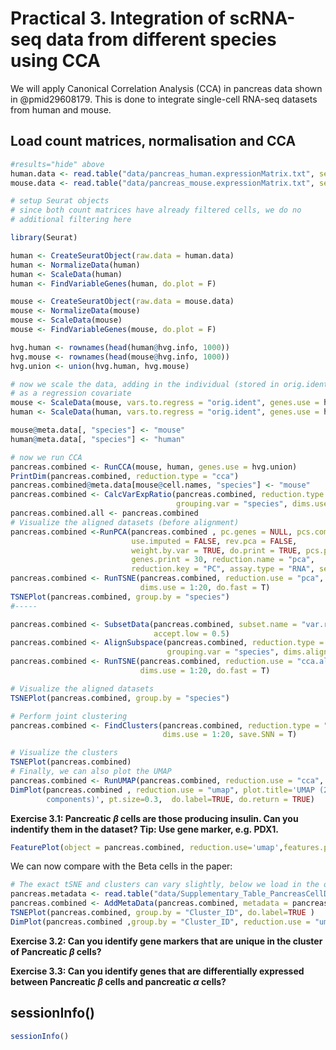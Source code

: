 # Practical 3. Integration of scRNA-seq data from different species using CCA

We will apply Canonical Correlation Analysis (CCA) in pancreas data shown in @pmid29608179. This is done to integrate single-cell RNA-seq datasets from human and mouse. 

## Load count matrices, normalisation and CCA
 

```r
#results="hide" above
human.data <- read.table("data/pancreas_human.expressionMatrix.txt", sep = "\t")
mouse.data <- read.table("data/pancreas_mouse.expressionMatrix.txt", sep = "\t")

# setup Seurat objects
# since both count matrices have already filtered cells, we do no 
# additional filtering here

library(Seurat)

human <- CreateSeuratObject(raw.data = human.data)
human <- NormalizeData(human)
human <- ScaleData(human)
human <- FindVariableGenes(human, do.plot = F)

mouse <- CreateSeuratObject(raw.data = mouse.data)
mouse <- NormalizeData(mouse)
mouse <- ScaleData(mouse)
mouse <- FindVariableGenes(mouse, do.plot = F)

hvg.human <- rownames(head(human@hvg.info, 1000))
hvg.mouse <- rownames(head(mouse@hvg.info, 1000))
hvg.union <- union(hvg.human, hvg.mouse)

# now we scale the data, adding in the individual (stored in orig.ident) 
# as a regression covariate
mouse <- ScaleData(mouse, vars.to.regress = "orig.ident", genes.use = hvg.union)
human <- ScaleData(human, vars.to.regress = "orig.ident", genes.use = hvg.union)

mouse@meta.data[, "species"] <- "mouse"
human@meta.data[, "species"] <- "human"

# now we run CCA
pancreas.combined <- RunCCA(mouse, human, genes.use = hvg.union)
PrintDim(pancreas.combined, reduction.type = "cca")
pancreas.combined@meta.data[mouse@cell.names, "species"] <- "mouse"
pancreas.combined <- CalcVarExpRatio(pancreas.combined, reduction.type = "pca", 
                                     grouping.var = "species", dims.use = 1:20)
pancreas.combined.all <- pancreas.combined
# Visualize the aligned datasets (before alignment)
pancreas.combined <-RunPCA(pancreas.combined , pc.genes = NULL, pcs.compute = 20, 
                           use.imputed = FALSE, rev.pca = FALSE, 
                           weight.by.var = TRUE, do.print = TRUE, pcs.print = 1:5, 
                           genes.print = 30, reduction.name = "pca", 
                           reduction.key = "PC", assay.type = "RNA", seed.use = 42)
pancreas.combined <- RunTSNE(pancreas.combined, reduction.use = "pca", 
                             dims.use = 1:20, do.fast = T)
TSNEPlot(pancreas.combined, group.by = "species")
#-----

pancreas.combined <- SubsetData(pancreas.combined, subset.name = "var.ratio.pca", 
                                accept.low = 0.5)
pancreas.combined <- AlignSubspace(pancreas.combined, reduction.type = "cca", 
                                   grouping.var = "species", dims.align = 1:20) #1:20
pancreas.combined <- RunTSNE(pancreas.combined, reduction.use = "cca.aligned", 
                             dims.use = 1:20, do.fast = T)

# Visualize the aligned datasets
TSNEPlot(pancreas.combined, group.by = "species")
```


```r
# Perform joint clustering
pancreas.combined <- FindClusters(pancreas.combined, reduction.type = "cca.aligned", 
                                  dims.use = 1:20, save.SNN = T)
```


```r
# Visualize the clusters
TSNEPlot(pancreas.combined)
# Finally, we can also plot the UMAP
pancreas.combined <- RunUMAP(pancreas.combined, reduction.use = "cca", dims.use = 1:20)
DimPlot(pancreas.combined , reduction.use = "umap", plot.title='UMAP (20 canonical
        components)', pt.size=0.3,  do.label=TRUE, do.return = TRUE)

```

 
 **Exercise 3.1: Pancreatic $\beta$ cells are those producing insulin. Can you indentify them in the dataset? Tip: Use gene marker, e.g. PDX1.**
 
```r
 
FeaturePlot(object = pancreas.combined, reduction.use='umap',features.plot = c("PDX1","MAFA"), min.cutoff = "q9", cols.use = c("lightgrey", "blue"), pt.size = 0.5)

```

We can now compare with the Beta cells in the paper:

```r
# The exact tSNE and clusters can vary slightly, below we load in the output from the manuscript
pancreas.metadata <- read.table("data/Supplementary_Table_PancreasCellData.tsv", sep = "\t", skip = 2, header = T, row.names = 1)
pancreas.combined <- AddMetaData(pancreas.combined, metadata = pancreas.metadata)
TSNEPlot(pancreas.combined, group.by = "Cluster_ID", do.label=TRUE )
DimPlot(pancreas.combined ,group.by = "Cluster_ID", reduction.use = "umap", plot.title='UMAP', pt.size=0.3,  do.label=TRUE, do.return = TRUE)


```

 
**Exercise 3.2: Can you identify gene markers that are unique in the cluster of Pancreatic $\beta$ cells?**


**Exercise 3.3: Can you identify genes that are differentially expressed between Pancreatic $\beta$ cells and pancreatic $\alpha$ cells?**

## sessionInfo()

```r
sessionInfo()
```




